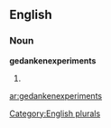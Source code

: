 
==English==

===Noun===
'''gedankenexperiments'''

# {{plural of|[[gedankenexperiment]]}}

[[Category:English plurals]]

[[ar:gedankenexperiments]]